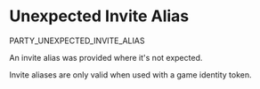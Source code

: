 # Unexpected Invite Alias

<Summary>PARTY_UNEXPECTED_INVITE_ALIAS</Summary>

An invite alias was provided where it's not expected.

Invite aliases are only valid when used with a game identity token.

